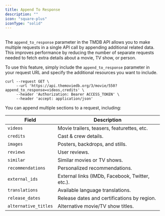 ---
title: Append To Response
description: ""
icon: "square-plus"
iconType: "solid"
---

##
The `append_to_response` parameter in the TMDB API allows you to make multiple requests in a 
single API call by appending additional related data. This improves performance by reducing
the number of separate requests needed to fetch extra details about a movie, TV show, or person.

To use this feature, simply include the `append_to_response` parameter in your request URL and 
specify the additional resources you want to include.

```npm bash
curl --request GET \
     --url 'https://api.themoviedb.org/3/movie/550?append_to_response=videos,credits' \
     --header 'Authorization: Bearer ACCESS_TOKEN' \
     --header 'accept: application/json'

```
You can append multiple sections to a request, including:

| Field               | Description                               |
|---------------------|-------------------------------------------|
| `videos`           | Movie trailers, teasers, featurettes, etc. |
| `credits`          | Cast & crew details. |
| `images`           | Posters, backdrops, and stills. |
| `reviews`          | User reviews. |
| `similar`          | Similar movies or TV shows. |
| `recommendations`  | Personalized recommendations. |
| `external_ids`     | External links (IMDb, Facebook, Twitter, etc.). |
| `translations`     | Available language translations. |
| `release_dates`    | Release dates and certifications by region. |
| `alternative_titles` | Alternative movie/TV show titles. |